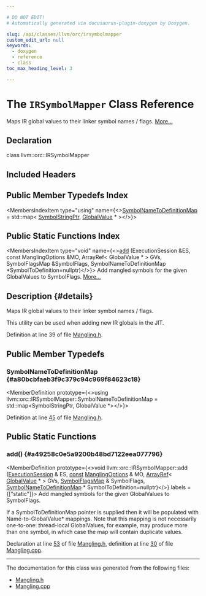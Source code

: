 ```yaml
---

# DO NOT EDIT!
# Automatically generated via docusaurus-plugin-doxygen by Doxygen.

slug: /api/classes/llvm/orc/irsymbolmapper
custom_edit_url: null
keywords:
  - doxygen
  - reference
  - class
toc_max_heading_level: 3

---
```





# The `IRSymbolMapper` Class Reference

<DoxygenPage pluginConfig={pluginConfig}>

Maps IR global values to their linker symbol names / flags. <a href="#details">More...</a>

## Declaration

<CodeBlock>class llvm::orc::IRSymbolMapper</CodeBlock>

## Included Headers

<IncludesList>
<IncludesListItem
  filePath="llvm/ExecutionEngine/Orc/Mangling.h"
  permalink="/docs/api/files/include/include/llvm/include/llvm/executionengine/include/llvm/executionengine/orc/mangling-h"
  isLocal="true" />
</IncludesList>

## Public Member Typedefs Index

<MembersIndex>

<MembersIndexItem
  type="using"
  name={<><a href="#a80bcbfaeb3f9c379c94c969f84623c18">SymbolNameToDefinitionMap</a> = std::map&lt; <a href="/docs/api/classes/llvm/orc/symbolstringptr">SymbolStringPtr</a>, <a href="/docs/api/classes/llvm/globalvalue">GlobalValue</a> &#42; &gt;</>}>
</MembersIndexItem>

</MembersIndex>

## Public Static Functions Index

<MembersIndex>

<MembersIndexItem
  type="void"
  name={<><a href="#a49258c0e5a9200b48bd7122eea077796">add</a> (ExecutionSession &amp;ES, const ManglingOptions &amp;MO, ArrayRef&lt; GlobalValue &#42; &gt; GVs, SymbolFlagsMap &amp;SymbolFlags, SymbolNameToDefinitionMap &#42;SymbolToDefinition=nullptr)</>}>
Add mangled symbols for the given GlobalValues to SymbolFlags. <a href="#a49258c0e5a9200b48bd7122eea077796">More...</a>
</MembersIndexItem>

</MembersIndex>

## Description {#details}

Maps IR global values to their linker symbol names / flags.

This utility can be used when adding new IR globals in the JIT.

Definition at line 39 of file <a href="/docs/api/files/include/include/llvm/include/llvm/executionengine/include/llvm/executionengine/orc/mangling-h">Mangling.h</a>.

<SectionDefinition>

## Public Member Typedefs

### SymbolNameToDefinitionMap {#a80bcbfaeb3f9c379c94c969f84623c18}

<MemberDefinition
  prototype={<>using llvm::orc::IRSymbolMapper::SymbolNameToDefinitionMap =  std::map&lt;SymbolStringPtr, GlobalValue &#42;&gt;</>}>

Definition at line <a href="/docs/api/files/include/include/llvm/include/llvm/executionengine/include/llvm/executionengine/orc/mangling-h/#l00045">45</a> of file <a href="/docs/api/files/include/include/llvm/include/llvm/executionengine/include/llvm/executionengine/orc/mangling-h">Mangling.h</a>.
</MemberDefinition>

</SectionDefinition>

<SectionDefinition>

## Public Static Functions

### add() {#a49258c0e5a9200b48bd7122eea077796}

<MemberDefinition
  prototype={<>void llvm::orc::IRSymbolMapper::add (<a href="/docs/api/classes/llvm/orc/executionsession">ExecutionSession</a> &amp; ES, <a href="/docs/api/files/lib/lib/target/lib/target/aarch64/aarch64promoteconstant-cpp/#a90f8350fecae261c25be85d38b451bff">const</a> <a href="/docs/api/structs/llvm/orc/irsymbolmapper/manglingoptions">ManglingOptions</a> &amp; MO, <a href="/docs/api/classes/llvm/arrayref">ArrayRef</a>&lt; <a href="/docs/api/classes/llvm/globalvalue">GlobalValue</a> &#42; &gt; GVs, <a href="/docs/api/namespaces/llvm/orc/#afd6431981e7fdfd4b5d2794f04d7d913">SymbolFlagsMap</a> &amp; SymbolFlags, <a href="#a80bcbfaeb3f9c379c94c969f84623c18">SymbolNameToDefinitionMap</a> &#42; SymbolToDefinition=nullptr)</>}
  labels = {["static"]}>
Add mangled symbols for the given GlobalValues to SymbolFlags.

If a SymbolToDefinitionMap pointer is supplied then it will be populated with Name-to-GlobalValue&#42; mappings. Note that this mapping is not necessarily one-to-one: thread-local GlobalValues, for example, may produce more than one symbol, in which case the map will contain duplicate values.

Declaration at line <a href="/docs/api/files/include/include/llvm/include/llvm/executionengine/include/llvm/executionengine/orc/mangling-h/#l00053">53</a> of file <a href="/docs/api/files/include/include/llvm/include/llvm/executionengine/include/llvm/executionengine/orc/mangling-h">Mangling.h</a>, definition at line <a href="/docs/api/files/lib/lib/executionengine/lib/executionengine/orc/mangling-cpp/#l00030">30</a> of file <a href="/docs/api/files/lib/lib/executionengine/lib/executionengine/orc/mangling-cpp">Mangling.cpp</a>.
</MemberDefinition>

</SectionDefinition>

<hr/>

The documentation for this class was generated from the following files:

<ul>
<li><a href="/docs/api/files/include/include/llvm/include/llvm/executionengine/include/llvm/executionengine/orc/mangling-h">Mangling.h</a></li>
<li><a href="/docs/api/files/lib/lib/executionengine/lib/executionengine/orc/mangling-cpp">Mangling.cpp</a></li>
</ul>

</DoxygenPage>
